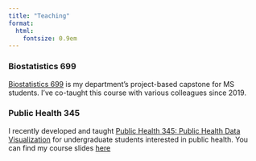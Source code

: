 ```yaml
---
title: "Teaching"
format: 
  html:
    fontsize: 0.9em
---
```


### Biostatistics 699

[Biostatistics 699](https://sph.umich.edu/research-education/courses/course.php?courseID=BIOSTAT699) is my department's project-based capstone for MS students. I've co-taught this course with various colleagues since 2019.

### Public Health 345

I recently developed and taught [Public Health 345: Public Health Data Visualization](https://sph.umich.edu/research-education/courses/course.php?courseID=PUBHLTH345) for undergraduate students interested in public health. You can find my course slides [here](https://psboonstra.github.io/PH345_W2025/)
